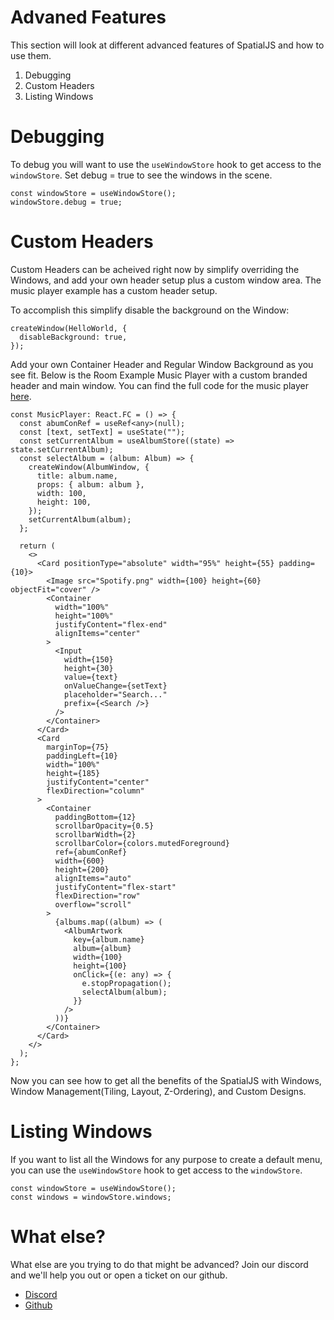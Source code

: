 # Advaned Features 

This section will look at different advanced features of SpatialJS and how to use them.

1. Debugging
2. Custom Headers
3. Listing Windows 

# Debugging 

To debug you will want to use the `useWindowStore` hook to get access to the `windowStore`. Set debug = true to see the windows in the scene.


```tsx
const windowStore = useWindowStore();
windowStore.debug = true;
```

# Custom Headers

Custom Headers can be acheived right now by simplify overriding the Windows, and add your own header setup plus a custom window area. 
The music player example has a custom header setup. 

To accomplish this simplify disable the background on the Window:

```tsx
createWindow(HelloWorld, {
  disableBackground: true,
});
```

Add your own Container Header and Regular Window Background as you see fit. 
Below is the Room Example Music Player with a custom branded header and main window.
You can find the full code for the music player [here](https://github.com/Deamoner/spatialjs-room-example).

```tsx 
const MusicPlayer: React.FC = () => {
  const abumConRef = useRef<any>(null);
  const [text, setText] = useState("");
  const setCurrentAlbum = useAlbumStore((state) => state.setCurrentAlbum);
  const selectAlbum = (album: Album) => {
    createWindow(AlbumWindow, {
      title: album.name,
      props: { album: album },
      width: 100,
      height: 100,
    });
    setCurrentAlbum(album);
  };

  return (
    <>
      <Card positionType="absolute" width="95%" height={55} padding={10}>
        <Image src="Spotify.png" width={100} height={60} objectFit="cover" />
        <Container
          width="100%"
          height="100%"
          justifyContent="flex-end"
          alignItems="center"
        >
          <Input
            width={150}
            height={30}
            value={text}
            onValueChange={setText}
            placeholder="Search..."
            prefix={<Search />}
          />
        </Container>
      </Card>
      <Card
        marginTop={75}
        paddingLeft={10}
        width="100%"
        height={185}
        justifyContent="center"
        flexDirection="column"
      >
        <Container
          paddingBottom={12}
          scrollbarOpacity={0.5}
          scrollbarWidth={2}
          scrollbarColor={colors.mutedForeground}
          ref={abumConRef}
          width={600}
          height={200}
          alignItems="auto"
          justifyContent="flex-start"
          flexDirection="row"
          overflow="scroll"
        >
          {albums.map((album) => (
            <AlbumArtwork
              key={album.name}
              album={album}
              width={100}
              height={100}
              onClick={(e: any) => {
                e.stopPropagation();
                selectAlbum(album);
              }}
            />
          ))}
        </Container>
      </Card>
    </>
  );
};
```

Now you can see how to get all the benefits of the SpatialJS with Windows, Window Management(Tiling, Layout, Z-Ordering), and Custom Designs.

# Listing Windows 

If you want to list all the Windows for any purpose to create a default menu, you can use the `useWindowStore` hook to get access to the `windowStore`.

```tsx
const windowStore = useWindowStore();
const windows = windowStore.windows;
```

# What else? 

What else are you trying to do that might be advanced? Join our discord and we'll help you out or open a ticket on our github.
- [Discord](https://discord.gg/tKNwtpDVJn)
- [Github](https://github.com/Deamoner/spatialjs)
